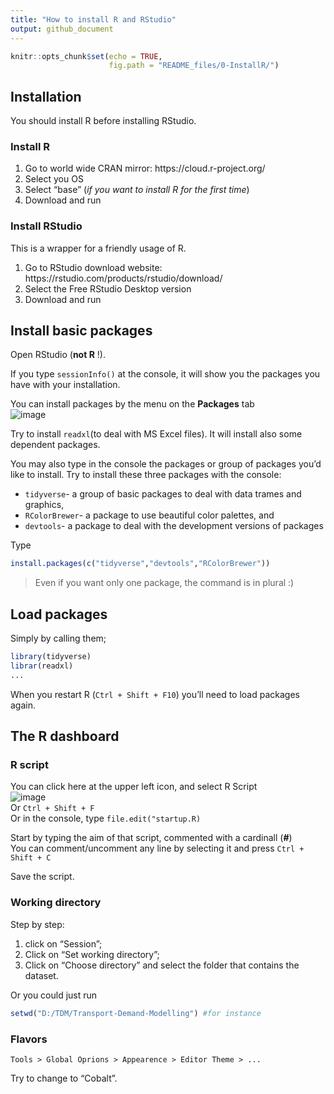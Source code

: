 ```yaml
---
title: "How to install R and RStudio"
output: github_document
---
```


```r
knitr::opts_chunk$set(echo = TRUE,
                      fig.path = "README_files/0-InstallR/")
``` 

## Installation
You should install R before installing RStudio.

### Install R

1. Go to world wide CRAN mirror: https://cloud.r-project.org/
2. Select you OS
3. Select "base" (_if you want to install R for the first time_)
4. Download and run

### Install RStudio
This is a wrapper for a friendly usage of R.

1. Go to RStudio download website: https://rstudio.com/products/rstudio/download/
2. Select the Free RStudio Desktop version
3. Download and run

## Install basic packages
Open RStudio (**not R** !).

If you type `sessionInfo()` at the console, it will show you the packages you have with your installation.

You can install packages by the menu on the **Packages** tab  
![image](https://user-images.githubusercontent.com/39107166/98879689-08f9cd00-247e-11eb-814c-cc29534d7e21.png)

Try to install `readxl  `(to deal with MS Excel files). It will install also some dependent packages.

You may also type in the console the packages or group of packages you'd like to install.
Try to install these three packages with the console:

- `tidyverse `- a group of basic packages to deal with data trames and graphics,
- `RColorBrewer `- a package to use beautiful color palettes, and
- `devtools `- a package to deal with the development versions of packages

Type
```r
install.packages(c("tidyverse","devtools","RColorBrewer"))
```
> Even if you want only one package, the command is in plural :)


## Load packages
Simply by calling them;
```r
library(tidyverse)
librar(readxl)
...
```

When you restart R (`Ctrl + Shift + F10`) you'll need to load packages again.


## The R dashboard
### R script
You can click here at the upper left icon, and select R Script  
![image](https://user-images.githubusercontent.com/39107166/98965420-edd0a100-2501-11eb-8e22-974053312fd4.png)  
Or `Ctrl + Shift + F`  
Or in the console, type `file.edit("startup.R)`  

Start by typing the aim of that script, commented with a cardinall (**#**)  
You can comment/uncomment any line by selecting it and press `Ctrl + Shift + C`

Save the script.

### Working directory
Step by step: 

  1. click on "Session";
  2. Click on "Set working directory";
  3. Click on "Choose directory" and select the folder that contains the dataset.

Or you could just run 
```r
setwd("D:/TDM/Transport-Demand-Modelling") #for instance
```

### Flavors
`Tools > Global Oprions > Appearence > Editor Theme > ...  `

Try to change to "Cobalt".


  
    

<!-- > See [r.rosafelix.bike](http://r.rosafelix.bike/) for some R tips to use in Transport Demand Modeling ! (_em português_) -->



